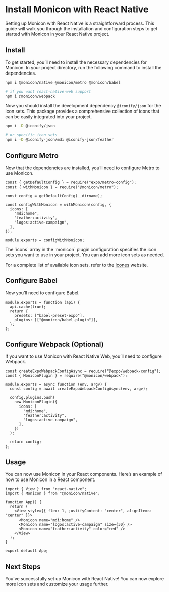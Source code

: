 
# Install Monicon with React Native

Setting up Monicon with React Native is a straightforward process. This guide will walk you through the installation and configuration steps to get started with Monicon in your React Native project.

<Steps>

## Install

To get started, you’ll need to install the necessary dependencies for Monicon. In your project directory, run the following command to install the dependencies.

```sh npm2yarn
npm i @monicon/native @monicon/metro @monicon/babel

# if you want react-native-web support
npm i @monicon/webpack
```

Now you should install the development dependency `@iconify/json` for the icon sets. This package provides a comprehensive collection of icons that can be easily integrated into your project.

```sh npm2yarn
npm i -D @iconify/json

# or specific icon sets
npm i -D @iconify-json/mdi @iconify-json/feather
```

## Configure Metro

Now that the dependencies are installed, you’ll need to configure Metro to use Monicon.

```tsx filename="metro.config.js"
const { getDefaultConfig } = require("expo/metro-config");
const { withMonicon } = require("@monicon/metro");

const config = getDefaultConfig(__dirname);

const configWithMonicon = withMonicon(config, {
  icons: [
    "mdi:home",
    "feather:activity",
    "logos:active-campaign",
  ],
});

module.exports = configWithMonicon;
```

<Callout>
The `icons` array in the `monicon` plugin configuration specifies the icon sets you want to use in your project. You can add more icon sets as needed.

For a complete list of available icon sets, refer to the [Icones](https://icones.js.org/) website.
</Callout>

## Configure Babel

Now you’ll need to configure Babel.

```tsx filename="vite.config.ts"
module.exports = function (api) {
  api.cache(true);
  return {
    presets: ["babel-preset-expo"],
    plugins: [["@monicon/babel-plugin"]],
  };
};
```

## Configure Webpack (Optional)

If you want to use Monicon with React Native Web, you’ll need to configure Webpack.

```tsx filename="webpack.config.js"
const createExpoWebpackConfigAsync = require("@expo/webpack-config");
const { MoniconPlugin } = require("@monicon/webpack");

module.exports = async function (env, argv) {
  const config = await createExpoWebpackConfigAsync(env, argv);

  config.plugins.push(
    new MoniconPlugin({
      icons: [
        "mdi:home",
        "feather:activity",
        "logos:active-campaign",
      ],
    })
  );

  return config;
};
```

## Usage

You can now use Monicon in your React components. Here’s an example of how to use Monicon in a React component.

```tsx filename="src/App.tsx"
import { View } from "react-native";
import { Monicon } from "@monicon/native";

function App() {
  return (
    <View style={{ flex: 1, justifyContent: "center", alignItems: "center" }}>
      <Monicon name="mdi:home" />
      <Monicon name="logos:active-campaign" size={30} />
      <Monicon name="feather:activity" color="red" />
    </View>
  );
}

export default App;
```

## Next Steps

You’ve successfully set up Monicon with React Native! You can now explore more icon sets and customize your usage further.
</Steps>